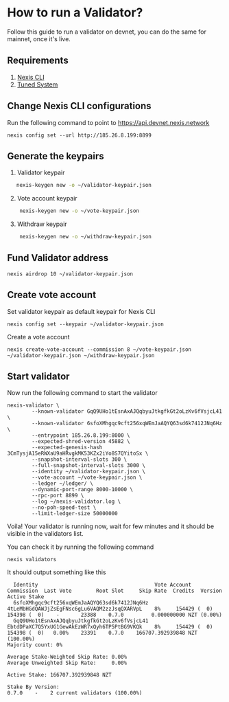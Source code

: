 # How to run a Validator?

Follow this guide to run a validator on devnet, you can do the same for mainnet, once it's live.

## Requirements

1. [Nexis CLI](/setup/cli)
2. [Tuned System](/setup/systune)

## Change Nexis CLI configurations

Run the following command to point to https://api.devnet.nexis.network

```
nexis config set --url http://185.26.8.199:8899
```

## Generate the keypairs


1. Validator keypair

```bash
   nexis-keygen new -o ~/validator-keypair.json
```

2. Vote account keypair

```bash
    nexis-keygen new -o ~/vote-keypair.json
```

3. Withdraw keypair

```bash
    nexis-keygen new -o ~/withdraw-keypair.json
```

## Fund Validator address

```
nexis airdrop 10 ~/validator-keypair.json
```

## Create vote account

Set validator keypair as default keypair for Nexis CLI

```
nexis config set --keypair ~/validator-keypair.json
```

Create a vote account

```
nexis create-vote-account --commission 8 ~/vote-keypair.json ~/validator-keypair.json ~/withdraw-keypair.json
```

## Start validator

Now run the following command to start the validator

```
nexis-validator \
        --known-validator GqQ9UHo1tEsnAxAJQqbyuJtkgfkGt2oLzKv6fVsjcL41 \
        --known-validator 6sfoXMhgqc9cft256xqWEmJaAQYQ63sd6k7412JNq6Hz \
        --entrypoint 185.26.8.199:8000 \
        --expected-shred-version 45882 \
        --expected-genesis-hash 3CmTysjA15eRWXaU9aHRvgkMK53KZx2iYo8S7QYitoSx \
        --snapshot-interval-slots 300 \
        --full-snapshot-interval-slots 3000 \
        --identity ~/validator-keypair.json \
        --vote-account ~/vote-keypair.json \
        --ledger ~/ledger/ \
        --dynamic-port-range 8000-10000 \
        --rpc-port 8899 \
        --log ~/nexis-validator.log \
        --no-poh-speed-test \
        --limit-ledger-size 50000000
```

Voila! Your validator is running now, wait for few minutes and it should be visible in the validators list.

You can check it by running the following command 

```
nexis validators
```

It should output something like this 

```
  Identity                                      Vote Account                            Commission  Last Vote        Root Slot     Skip Rate  Credits  Version    Active Stake
  6sfoXMhgqc9cft256xqWEmJaAQYQ63sd6k7412JNq6Hz  4tLeMbHGdQAWJjZsEgFNsc6gLu6VAQM2zzJsqQXARVpL    8%     154429 (  0)     154398 (  0)    -       23388    0.7.0         0.000000000 NZT (0.00%)
  GqQ9UHo1tEsnAxAJQqbyuJtkgfkGt2oLzKv6fVsjcL41  EbtdDPaXC7Q5YxUG1GewAkEzWR7xQyh6TP5PtBG9VKQk    8%     154429 (  0)     154398 (  0)   0.00%    23391    0.7.0    166707.392939848 NZT (100.00%)
Majority count: 0%

Average Stake-Weighted Skip Rate: 0.00%
Average Unweighted Skip Rate:     0.00%

Active Stake: 166707.392939848 NZT

Stake By Version:
0.7.0    -    2 current validators (100.00%)


```